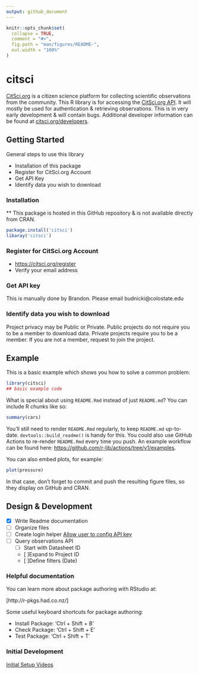 ```yaml
---
output: github_document
---
```


<!-- README.md is generated from README.Rmd. Please edit that file -->

```r
knitr::opts_chunk$set(
  collapse = TRUE,
  comment = "#>",
  fig.path = "man/figures/README-",
  out.width = "100%"
)
```

# citsci

<!-- badges: start -->
<!-- badges: end -->

[CitSci.org](https://CitSci.org) is a citizen science platform for collecting scientific observations from the community. This R library is for accessing the [CitSci.org API](https://api.citsci.org/). It will mostly be used for authentication & retrieving observations. This is in very early development & will contain bugs.  Additional developer information can be found at [citsci.org/developers](https://citsci.org/developers).



## Getting Started

General steps to use this library

- Installation of this package
- Register for CitSci.org Account
- Get API Key
- Identify data you wish to download

### Installation

** This package is hosted in this GitHub repository & is not available directly from CRAN.

``` r
package.install('citsci')
libaray('citsci')
```


### Register for CitSci.org Account

- [https://citsci.org/register](https://citsci.org/register)
- Verify your email address

### Get API key

This is manually done by Brandon. Please email budnicki@colostate.edu

### Identify data you wish to download

Project privacy may be Public or Private. Public projects do not require you to be a member to download data. Private projects require you to be a member. If you are not a member, request to join the project.


## Example

This is a basic example which shows you how to solve a common problem:

```r
library(citsci)
## basic example code
```

What is special about using `README.Rmd` instead of just `README.md`? You can include R chunks like so:

```r
summary(cars)
```

You'll still need to render `README.Rmd` regularly, to keep `README.md` up-to-date. `devtools::build_readme()` is handy for this. You could also use GitHub Actions to re-render `README.Rmd` every time you push. An example workflow can be found here: <https://github.com/r-lib/actions/tree/v1/examples>.

You can also embed plots, for example:

```r
plot(pressure)
```

In that case, don't forget to commit and push the resulting figure files, so they display on GitHub and CRAN.


## Design & Development

- [x] Write Readme documentation
- [ ] Organize files
- [ ] Create login helper [Allow user to config API key ](https://cran.r-project.org/web/packages/httr/vignettes/api-packages.html)
- [ ] Query observations API
  - [ ] Start with Datasheet ID
  - [ ]Expand to Project ID
  - [ ]Define filters (Date)
  

### Helpful documentation

You can learn more about package authoring with RStudio at:

[http://r-pkgs.had.co.nz/]

Some useful keyboard shortcuts for package authoring:

-   Install Package: 'Ctrl + Shift + B'
-   Check Package: 'Ctrl + Shift + E'
-   Test Package: 'Ctrl + Shift + T'

### Initial Development

[Initial Setup Videos](https://www.youtube.com/playlist?list=PLk3B5c8iCV-T4LM0mwEyWIunIunLyEjqM)

